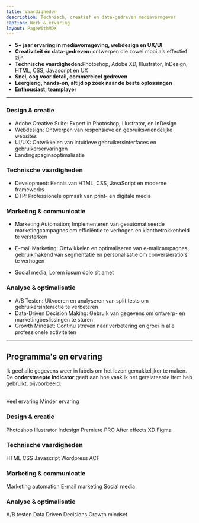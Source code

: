 ```yaml
---
title: Vaardigheden
description: Technisch, creatief en data-gedreven mediavormgever
caption: Werk & ervaring 
layout: PageWithMDX
---
```



- <strong>5+ jaar ervaring in mediavormgeving, webdesign en UX/UI</strong>
- <strong>Creativiteit én data-gedreven:</strong> ontwerpen die zowel mooi als effectief zijn
- <strong>Technische vaardigheden:</strong>Photoshop, Adobe XD, Illustrator, InDesign, HTML, CSS, Javascript en UX
- <strong>Snel, oog voor detail, commercieel gedreven</strong>
- <strong>Leergierig, hands-on, altijd op zoek naar de beste oplossingen</strong>
- <strong>Enthousiast, teamplayer</strong>


---




### Design & creatie
- Adobe Creative Suite: Expert in Photoshop, Illustrator, en InDesign
- Webdesign: Ontwerpen van responsieve en gebruiksvriendelijke websites
- UI/UX: Ontwikkelen van intuïtieve gebruikersinterfaces en gebruikerservaringen
- Landingspaginaoptimalisatie

### Technische vaardigheden
- Development: Kennis van HTML, CSS, JavaScript en moderne frameworks
- DTP: Professionele opmaak van print- en digitale media

### Marketing & communicatie
- Marketing Automation;
Implementeren van geautomatiseerde marketingcampagnes om efficiëntie te verhogen en klantbetrokkenheid te versterken

- E-mail Marketing;
Ontwikkelen en optimaliseren van e-mailcampagnes, gebruikmakend van segmentatie en personalisatie om conversieratio's te verhogen

- Social media; 
Lorem ipsum dolo sit amet

### Analyse & optimalisatie
- A/B Testen: Uitvoeren en analyseren van split tests om gebruikersinteractie te verbeteren
- Data-Driven Decision Making: Gebruik van gegevens om ontwerp- en marketingbeslissingen te sturen
- Growth Mindset: Continu streven naar verbetering en groei in alle professionele activiteiten



---

## Programma's en ervaring

Ik geef alle gegevens weer in labels om het lezen gemakkelijker te maken. De **onderstreepte indicator** geeft aan hoe vaak ik het gerelateerde item heb gebruikt, bijvoorbeeld:

<br />
<HStack spacing={8}>
  <Label indicator={100}>Veel ervaring</Label>
  <Label indicator={25}>Minder ervaring</Label>
</HStack>
<br />

### Design & creatie

<VStack spacing={12}>
  <HStack spacing={8}>
    <Label indicator={90}>Photoshop</Label>
    <Label indicator={80}>Illustrator</Label>
    <Label indicator={90}>Indesign</Label>
    <Label indicator={30}>Premiere PRO</Label>
    <Label indicator={30}>After effects</Label>
    <Label indicator={90}>XD</Label>
    <Label indicator={60}>Figma</Label>
  </HStack>
</VStack>
<br />

### Technische vaardigheden 

<VStack spacing={12}>
  <HStack spacing={8}>
    <Label indicator={90}>HTML</Label>
    <Label indicator={75}>CSS</Label>
    <Label indicator={50}>Javascript</Label>
    <Label indicator={90}>Wordpress</Label>
    <Label indicator={50}>ACF</Label>
  </HStack>
</VStack>
<br />

### Marketing & communicatie

<VStack spacing={12}>
  <HStack spacing={8}>
    <Label indicator={80}>Marketing automation</Label>
    <Label indicator={80}>E-mail marketing</Label>
    <Label indicator={90}>Social media</Label>
  </HStack>
</VStack>
<br />

### Analyse & optimalisatie
<VStack spacing={12}>
  <HStack spacing={8}>
    <Label indicator={80}>A/B testen</Label>
    <Label indicator={100}>Data Driven Decisions</Label>
    <Label indicator={100}>Growth mindset</Label>
  </HStack>
</VStack>
